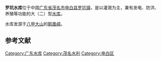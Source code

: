 {{Otheruses|罗坑水库|subject=|other=其它地方的同名水库}}
{{Infobox Reservoir | 
|name                     = 罗坑水库
|nickname                 = 
|image                    = 
|image_caption            = 
|map                      = 
|map_caption              = 
|pushpin_map              = China
|pushpin_map_caption      = 罗坑水库在中国的位置
|code                     = BHF20400072
|class                    = 大（二）型[[水库|水库]]
|location_of_reservoir    = [[广东省|广东省]][[茂名市|茂名市]][[电白县|电白县]][[罗坑镇_(电白县)|罗坑镇]]
|location_of_dam          = 
|inflow                   = [[袂花江|袂花江]]
|outflow                  = 袂花江
|catchment_area           = 
|reservoir_area           = 
|mean_depth               = 
|maximum_depth            = 
|flood_level              = 
|normal_water_level       = 
|dead_water_level         = 
|water_quality            = 
|island                   = 4个
|maximum_storage_capacity = 1.15亿
|normal_storage_capacity  = 
|dead_storage_capacity    = 
|type_of_dam              = 
|elevation_of_dam         = 
|height_of_dam            = 
|length_of_dam            = 
|width_of_dam             = 
|installed_capacity       = 
|irrigated_area           = 
|start                    = 
|complete                 = 1960年
|cost                     = 
|emigrate                 = 
|latd = 21
|latm = 49
|lats = 40
|latNS = N
|longd = 111
|longm = 15
|longs = 36
|longEW = E
|website = 
|footnotes = <ref>[http://www.tsdh.net/水利文献汇编/PDF文档/中国水库名称代码.pdf 中国水库名称代码]{{dead link|date=2018年1月 |bot=InternetArchiveBot |fix-attempted=yes }}</ref><ref>[http://www.4409.cc/1970/0101/767.shtml 电白罗坑水库]{{dead link|date=2018年4月 |bot=InternetArchiveBot |fix-attempted=yes }}</ref>
}}
'''罗坑水库'''位于中国[[广东省|广东省]][[茂名市|茂名市]][[电白县|电白县]][[罗坑镇_(电白县)|罗坑镇]]，是以灌溉为主，兼有发电、防洪、养殖等功能的大（二）型[[水库|水库]]。

水库发源于[[八甲大山|八甲大山]]的[[鹅凰嶂|鹅凰嶂]]。

==参考文献==
{{reflist}}
{{Reservoirs of Guangdong}}

{{DEFAULTSORT:L罗}}
[[Category:广东水库|Category:广东水库]]
[[Category:茂名水利|Category:茂名水利]]
[[Category:电白区|Category:电白区]]